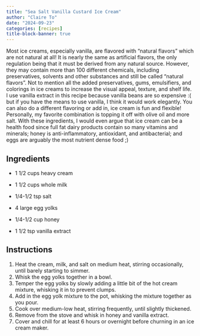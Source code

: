 ```yaml
---
title: "Sea Salt Vanilla Custard Ice Cream"
author: "Claire To"
date: "2024-09-23"
categories: [recipes]
title-block-banner: true
---
```


Most ice creams, especially vanilla, are flavored with "natural flavors" which are not natural at all! It is nearly the same as artificial flavors, the only regulation being that it must be derived from any natural source. However, they may contain more than 100 different chemicals, including preservatives, solvents and other substances and still be called "natural flavors". Not to mention all the added preservatives, gums, emulsifiers, and colorings in ice creams to increase the visual appeal, texture, and shelf life. I use vanilla extract in this recipe because vanilla beans are so expensive :( but if you have the means to use vanilla, I think it would work elegantly. You can also do a different flavoring or add in, ice cream is fun and flexible! Personally, my favorite combination is topping it off with olive oil and more salt. With these ingredients, I would even argue that ice cream can be a health food since full fat dairy products contain so many vitamins and minerals; honey is anti-inflammatory, antioxidant, and antibacterial; and eggs are arguably the most nutrient dense food ;)

## Ingredients

-   1 1/2 cups heavy cream

-   1 1/2 cups whole milk

-   1/4-1/2 tsp salt

-   4 large egg yolks

-   1/4-1/2 cup honey

-   1 1/2 tsp vanilla extract

## Instructions

1.  Heat the cream, milk, and salt on medium heat, stirring occasionally, until barely starting to simmer.
2.  Whisk the egg yolks together in a bowl.
3.  Temper the egg yolks by slowly adding a little bit of the hot cream mixture, whisking it in to prevent clumps.
4.  Add in the egg yolk mixture to the pot, whisking the mixture together as you pour.
5.  Cook over medium-low heat, stirring frequently, until slightly thickened.
6.  Remove from the stove and whisk in honey and vanilla extract.
7.  Cover and chill for at least 6 hours or overnight before churning in an ice cream maker.
